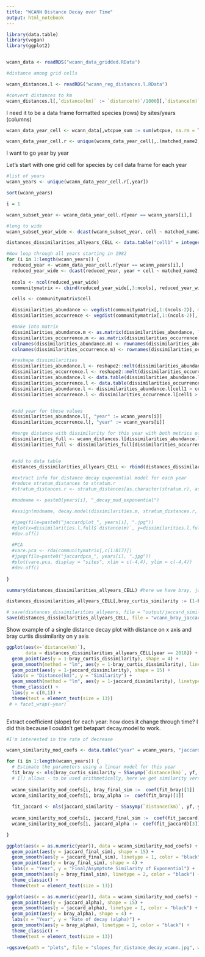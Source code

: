 ```yaml
---
title: "WCANN Distance Decay over Time"
output: html_notebook
---
```


```r
library(data.table)
library(vegan)
library(ggplot2)


wcann_data <- readRDS("wcann_data_gridded.RData")

#distance among grid cells

wcann_distances.l <- readRDS("wcann_reg_distances.l.RData")

#convert distances to km
wcann_distances.l[,`distance(km)` := `distance(m)`/1000][,`distance(m)` := NULL]
```

I need it to be a data frame formatted species (rows) by sites/years (columns)

```r
wcann_data_year_cell <- wcann_data[,wtcpue_sum := sum(wtcpue, na.rm = T), .(matched_name2, cell, year)]

wcann_data_year_cell.r <- unique(wcann_data_year_cell[,.(matched_name2, cell, year, wtcpue_sum)])
```

I want to go year by year

Let's start with one grid cell for species by cell data frame for each year

```r

#list of years 
wcann_years <- unique(wcann_data_year_cell.r[,year])

sort(wcann_years)

i = 1

wcann_subset_year <- wcann_data_year_cell.r[year == wcann_years[i],]

#long to wide
wcann_subset_year_wide <- dcast(wcann_subset_year, cell ~ matched_name2, value.var = "wtcpue_sum", fill = 0)

```


```r
distances_dissimilarities_allyears_CELL <- data.table("cell1" = integer(), "cell2" = integer(), "distance(km)" = numeric(),"bray_curtis_dissimilarity" = numeric(), year = integer(), "jaccard_dissimilarity" = numeric())

#Now loop through all years starting in 1982
for (i in 1:length(wcann_years)) {
  reduced_year <- wcann_data_year_cell.r[year == wcann_years[i],]
  reduced_year_wide <- dcast(reduced_year, year + cell ~ matched_name2, value.var = "wtcpue_sum", fill = 0) #long to wide data for community matrix, column names are cell then species
  
  ncols <- ncol(reduced_year_wide)
  communitymatrix <- cbind(reduced_year_wide[,3:ncols], reduced_year_wide[,1:2]) #community matrix with year and cell on far right

  cells <- communitymatrix$cell

  dissimilarities_abundance <- vegdist(communitymatrix[,1:(ncols-2)], method = "bray", binary = F) #dissimilarity 
  dissimilarities_occurrence <- vegdist(communitymatrix[,1:(ncols-2)], method = "jaccard", binary = T)

  #make into matrix
  dissimilarities_abundance.m <- as.matrix(dissimilarities_abundance, labels=TRUE)
  dissimilarities_occurrence.m <- as.matrix(dissimilarities_occurrence, labels=TRUE)
  colnames(dissimilarities_abundance.m) <- rownames(dissimilarities_abundance.m) <- cells
  colnames(dissimilarities_occurrence.m) <- rownames(dissimilarities_occurrence.m) <- cells

  #reshape dissimilarities
  dissimilarities_abundance.l <- reshape2::melt(dissimilarities_abundance.m, varnames = c("cell1", "cell2"), value.name = "bray_curtis_dissimilarity")
  dissimilarities_occurrence.l <- reshape2::melt(dissimilarities_occurrence.m, varnames = c("cell1", "cell2"), value.name = "jaccard_dissimilarity")
  dissimilarities_abundance.l <- data.table(dissimilarities_abundance.l) #and then to data table
  dissimilarities_occurrence.l <- data.table(dissimilarities_occurrence.l)
  dissimilarities_abundance.l <- dissimilarities_abundance.l[cell1 > cell2,] # to get rid of repetitions and self-comparisons
  dissimilarities_occurrence.l <- dissimilarities_occurrence.l[cell1 > cell2,]


  #add year for these values
  dissimilarities_abundance.l[, "year" := wcann_years[i]]
  dissimilarities_occurrence.l[, "year" := wcann_years[i]]

  #merge distance with dissimilarity for this year with both metrics of dissimilarity
  dissimilarities_full <- wcann_distances.l[dissimilarities_abundance.l, on = c("cell1", "cell2")]
  dissimilarities_full <- dissimilarities_full[dissimilarities_occurrence.l, on = c("cell1", "cell2", "year")]


  #add to data table
  distances_dissimilarities_allyears_CELL <- rbind(distances_dissimilarities_allyears_CELL, dissimilarities_full)

  #extract info for distance decay exponential model for each year
  #reduce stratum_distances to stratum.r
  #stratum_distances.r <- stratum_distances[as.character(stratum.r), as.character(stratum.r)]

  #modname <- paste0(years[i], "_decay_mod_exponential")

  #assign(modname, decay.model(dissimilarities.m, stratum_distances.r, model.type = "exponential", y.type = "dissimilarities", perm = 100))

  #jpeg(file=paste0("jaccardplot_", years[i], ".jpg"))
  #plot(x=dissimilarities.l.full$`distance(m)`, y=dissimilarities.l.full$jaccard_dissimilarity, xlab = "Distance(m)", #ylab="Jaccard dissimilarity", ylim = c(0:1), pch = 19)
  #dev.off()
 
  #PCA
  #vare.pca <- rda(communitymatrix[,c(1:817)])
  #jpeg(file=paste0("jaccardpca_", years[i], ".jpg"))
  #plot(vare.pca, display = "sites", xlim = c(-4,4), ylim = c(-4,4))
  #dev.off()
  
}

summary(distances_dissimilarities_allyears_CELL) #here we have bray, jaccard and geographic distance

distances_dissimilarities_allyears_CELL[,bray_curtis_similarity := (1-bray_curtis_dissimilarity)][,jaccard_similarity := (1-jaccard_dissimilarity)]

# save(distances_dissimilarities_allyears, file = "output/jaccard_similarities_distances_4reg.Rdata") # from an earlier file
save(distances_dissimilarities_allyears_CELL, file = "wcann_bray_jaccard_similarities_distances_cell.Rdata")

```

Show example of a single distance decay plot with distance on x axis and bray curtis dissimilarity on y axis
```r
ggplot(aes(x=`distance(km)`), 
       data = distances_dissimilarities_allyears_CELL[year == 2018]) + 
  geom_point(aes(y = 1-bray_curtis_dissimilarity), shape = 4) +
  geom_smooth(method = "lm", aes(y = 1-bray_curtis_dissimilarity), linetype = 2, color = "black") +
  geom_point(aes(y = 1-jaccard_dissimilarity), shape = 15) +
  labs(x = "Distance(km)", y = "Similarity") +
  geom_smooth(method = "lm", aes(y = 1-jaccard_dissimilarity), linetype = 1, color = "black") +
  theme_classic() +
  lims(y = c(0,1)) +
  theme(text = element_text(size = 13))
 # + facet_wrap(~year)
  
```


Extract coefficient (slope) for each year: how does it change through time? I did this because I couldn't get betapart decay.model to work.
```r
#I'm interested in the rate of decrease

wcann_similarity_mod_coefs <- data.table("year" = wcann_years, "jaccard_final_sim" = 0, "jaccard_alpha" = 0, "bray_final_sim" = 0, "bray_alpha" = 0)

for (i in 1:length(wcann_years)) {
  # Estimate the parameters using a linear model for this year
  fit_bray <- nls(bray_curtis_similarity ~ SSasymp(`distance(km)`, yf, y0, log_alpha), data = distances_dissimilarities_allyears_CELL[year == wcann_years[i]])
  # I() allows - to be used arithmetically, here we get similarity versus distance models
  
  wcann_similarity_mod_coefs[i, bray_final_sim :=  coef(fit_bray)[1]]
  wcann_similarity_mod_coefs[i, bray_alpha :=  coef(fit_bray)[3]]
  
  fit_jaccard <- nls(jaccard_similarity ~ SSasymp(`distance(km)`, yf, y0, log_alpha), data = distances_dissimilarities_allyears_CELL[year == wcann_years[i]])
  
  wcann_similarity_mod_coefs[i, jaccard_final_sim :=  coef(fit_jaccard)[1]]
  wcann_similarity_mod_coefs[i, jaccard_alpha :=  coef(fit_jaccard)[3]]

}

ggplot(aes(x = as.numeric(year)), data = wcann_similarity_mod_coefs) +
  geom_point(aes(y = jaccard_final_sim), shape = 15) +
  geom_smooth(aes(y = jaccard_final_sim), linetype = 1, color = "black") +
  geom_point(aes(y = bray_final_sim), shape = 4) +
  labs(x = "Year", y = "Final/Asymptote Similarity of Exponential") +
  geom_smooth(aes(y = bray_final_sim), linetype = 2, color = "black") +
  theme_classic() +
  theme(text = element_text(size = 13))

ggplot(aes(x = as.numeric(year)), data = wcann_similarity_mod_coefs) +
  geom_point(aes(y = jaccard_alpha), shape = 15) +
  geom_smooth(aes(y = jaccard_alpha), linetype = 1, color = "black") +
  geom_point(aes(y = bray_alpha), shape = 4) +
  labs(x = "Year", y = "Rate of decay (alpha)") +
  geom_smooth(aes(y = bray_alpha), linetype = 2, color = "black") +
  theme_classic() +
  theme(text = element_text(size = 13))

›ggsave(path = "plots", file = "slopes_for_distance_decay_wcann.jpg", width = 6, height = 4, unit = "in")

```